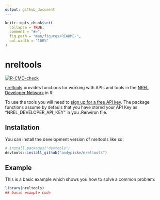 ```yaml
---
output: github_document
---
```


<!-- README.md is generated from README.Rmd. Please edit that file -->

```r
knitr::opts_chunk$set(
  collapse = TRUE,
  comment = "#>",
  fig.path = "man/figures/README-",
  out.width = "100%"
)
```

# nreltools

<!-- badges: start -->
[![R-CMD-check](https://github.com/andypicke/nreltools/actions/workflows/R-CMD-check.yaml/badge.svg)](https://github.com/andypicke/nreltools/actions/workflows/R-CMD-check.yaml)
<!-- badges: end -->

[nreltools](https://github.com/andypicke/nreltools) provides functions for working with APIs and tools in the [NREL Developer Network](\https://developer.nrel.gov/) in R. 

To use the tools you will need to [sign up for a free API key](https://developer.nrel.gov/signup/). The package functions assume by defauls that you have stored your API Key as "NREL_DEVELOPER_API_KEY" in you .Renviron file.

## Installation

You can install the development version of nreltools like so:
```r
# install.packages("devtools")
devtools::install_github("andypicke/nreltools")
```

## Example

This is a basic example which shows you how to solve a common problem:

```r
library(nreltools)
## basic example code
```
